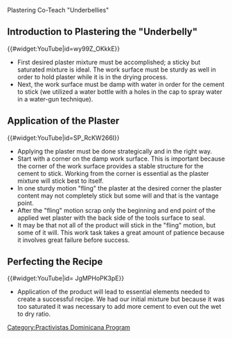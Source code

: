 Plastering Co-Teach "Underbellies"

==Introduction to Plastering the "Underbelly"==

{{#widget:YouTube|id=wy99Z_OKkkE}}

* First desired plaster mixture must be accomplished; a sticky but saturated mixture is ideal. The work surface must be sturdy as well in order to hold plaster while it is in the drying process. 
* Next, the work surface must be damp with water in order for the cement to stick (we utilized a water bottle with a holes in the cap to spray water in a water-gun technique).


== Application of the Plaster==

{{#widget:YouTube|id=SP_RcKW266I}}

* Applying the plaster must be done strategically and in the right way.
* Start with a corner on the damp work surface. This is important because the corner of the work surface provides a stable structure for the cement to stick.  Working from the corner is essential as the plaster mixture will stick best to itself. 
* In one sturdy motion "fling" the plaster at the desired corner the plaster content may not completely stick but some will and that is the vantage point.
* After the "fling" motion scrap only the beginning and end point of the applied wet plaster with the back side of the tools surface to seal.
* It may be that not all of the product will stick in the "fling" motion, but some of it will.  This work task takes a great amount of patience because it involves great failure before success. 

==Perfecting the Recipe==

{{#widget:YouTube|id= JgMPHoPK3pE}}

* Application of the product will lead to essential elements needed to create a successful recipe.  We had our initial mixture but because it was too saturated it was necessary to add more cement to even out the wet to dry ratio.

[[Category:Practivistas Dominicana Program]]